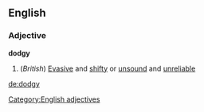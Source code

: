 ==English==
===Adjective===
'''dodgy'''
#(''British'') [[Evasive]] and [[shifty]] or [[unsound]] and [[unreliable]]
[[Category:English adjectives]]

[[de:dodgy]]